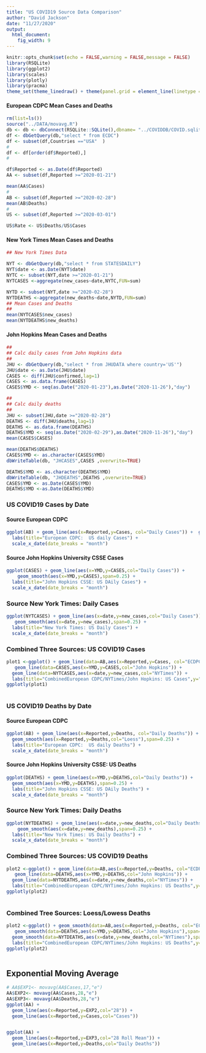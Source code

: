 ```yaml
---
title: "US COVID19 Source Data Comparison"
author: "David Jackson"
date: "11/27/2020"
output: 
  html_document: 
    fig_width: 9
---
```


```r
knitr::opts_chunk$set(echo = FALSE,warning = FALSE,message = FALSE)
library(RSQLite)
library(ggplot2)
library(scales)
library(plotly)
library(pracma)
theme_set(theme_linedraw() + theme(panel.grid = element_line(linetype = 'dashed')))
```

#### European CDPC Mean Cases and Deaths

```r
rm(list=ls())
source("../DATA/movavg.R")
db <- db <- dbConnect(RSQLite::SQLite(),dbname= "../COVIDDB/COVID.sqlite3")
df <- dbGetQuery(db,"select * from ECDC")
df <- subset(df,Countries =="USA"  )
#
df <- df[order(df$Reported),]
#
```


```r
df$Reported <- as.Date(df$Reported)
AA <- subset(df,Reported >="2020-01-21")
```


```r
mean(AA$Cases) 
#
AB <- subset(df,Reported >="2020-02-28")
mean(AB$Deaths)
#
US <- subset(df,Reported >="2020-03-01")

US$Rate <- US$Deaths/US$Cases
```

#### New York Times Mean Cases and  Deaths

```r
## New York Times Data

NYT <- dbGetQuery(db,"select * from STATESDAILY")
NYT$date <- as.Date(NYT$date)
NYTC <- subset(NYT,date >="2020-01-21")
NYTCASES <-aggregate(new_cases~date,NYTC,FUN=sum)

NYTD <- subset(NYT,date >="2020-02-28")
NYTDEATHS <-aggregate(new_deaths~date,NYTD,FUN=sum)
## Mean Cases and Deaths
##
mean(NYTCASES$new_cases)
mean(NYTDEATHS$new_deaths)

```

#### John Hopkins Mean Cases and Deaths

```r
##
## Calc daily cases from John Hopkins data
##
JHU <- dbGetQuery(db,"select * from JHUDATA where country='US'")
JHU$date <- as.Date(JHU$date)
CASES <- diff(JHU$confirmed,lag=1)
CASES <- as.data.frame(CASES)
CASES$YMD <- seq(as.Date("2020-01-23"),as.Date("2020-11-26"),"day")

```
```r
##
## Calc daily deaths
##
JHU <- subset(JHU,date >="2020-02-28")
DEATHS <- diff(JHU$deaths,lag=1)
DEATHS <- as.data.frame(DEATHS)
DEATHS$YMD <- seq(as.Date("2020-02-29"),as.Date("2020-11-26"),"day")
mean(CASES$CASES)

mean(DEATHS$DEATHS)
CASES$YMD <- as.character(CASES$YMD)
dbWriteTable(db, "JHCASES",CASES ,overwrite=TRUE)

DEATHS$YMD <- as.character(DEATHS$YMD)
dbWriteTable(db, "JHDEATHS",DEATHS ,overwrite=TRUE)
CASES$YMD <- as.Date(CASES$YMD)
DEATHS$YMD <-as.Date(DEATHS$YMD)
```

### US COVID19 Cases by Date
#### Source European CDPC

```r
ggplot(AB) + geom_line(aes(x=Reported,y=Cases, col="Daily Cases")) +  geom_smooth(aes(x=Reported,y=Cases,col="Loess"),span=0.25) +
  labs(title="European CDPC:  US daily Cases") +
  scale_x_date(date_breaks = "month")
```

#### Source John Hopkins University CSSE Cases

```r
ggplot(CASES) + geom_line(aes(x=YMD,y=CASES,col="Daily Cases")) +
    geom_smooth(aes(x=YMD,y=CASES),span=0.25) +
  labs(title="John Hopkins CSSE: US DAily Cases") +
  scale_x_date(date_breaks = "month")
```

### Source New York Times: Daily Cases

```r
ggplot(NYTCASES) + geom_line(aes(x=date,y=new_cases,col="Daily Cases")) +
   geom_smooth(aes(x=date,y=new_cases),span=0.25) +
  labs(title="New York Times: US Daily Cases") +
  scale_x_date(date_breaks = "month")
```

### Combined Three Sources:  US COVID19 Cases 

```r
plot1 <-ggplot() + geom_line(data=AB,aes(x=Reported,y=Cases, col="ECDPC")) +
   geom_line(data=CASES,aes(x=YMD,y=CASES,col="John Hopkins")) +
  geom_line(data=NYTCASES,aes(x=date,y=new_cases,col="NYTimes")) +
  labs(title="CombinedEuropean CDPC/NYTimes/John Hopkins: US Cases",y="Daily Cases") 
ggplotly(plot1)
  
```



### US COVID19 Deaths by Date

#### Source European CDPC

```r
ggplot(AB) + geom_line(aes(x=Reported,y=Deaths, col="Daily Deaths")) +  
  geom_smooth(aes(x=Reported,y=Deaths,col="Loess"),span=0.25) +
  labs(title="European CDPC:  US daily Deaths") +
  scale_x_date(date_breaks = "month")
```

#### Source John Hopkins University CSSE: US Deaths

```r
ggplot(DEATHS) + geom_line(aes(x=YMD,y=DEATHS,col="Daily Deaths")) +
  geom_smooth(aes(x=YMD,y=DEATHS),span=0.25) +
  labs(title="John Hopkins CSSE: US DAily Deaths") +
  scale_x_date(date_breaks = "month")
```

### Source New York Times: Daily Deaths

```r
ggplot(NYTDEATHS) + geom_line(aes(x=date,y=new_deaths,col="Daily Deaths")) +
    geom_smooth(aes(x=date,y=new_deaths),span=0.25) +
  labs(title="New York Times: US Daily Deaths") +
  scale_x_date(date_breaks = "month")
```

### Combined Three Sources:  US COVID19 Deaths 

```r
plot2 <-ggplot() + geom_line(data=AB,aes(x=Reported,y=Deaths, col="ECDPC")) +
   geom_line(data=DEATHS,aes(x=YMD,y=DEATHS,col="John Hopkins")) +
  geom_line(data=NYTDEATHS,aes(x=date,y=new_deaths,col="NYTimes")) +
  labs(title="CombinedEuropean CDPC/NYTimes/John Hopkins: US Deaths",y="Daily Deaths") 
ggplotly(plot2)
  
```

### Combined Tree Sources: Loess/Lowess Deaths

```r
plot2 <-ggplot() + geom_smooth(data=AB,aes(x=Reported,y=Deaths, col="ECDPC"),span=0.25,se=FALSE) +
   geom_smooth(data=DEATHS,aes(x=YMD,y=DEATHS,col="John Hopkins"),span=0.25,se=FALSE) +
  geom_smooth(data=NYTDEATHS,aes(x=date,y=new_deaths,col="NYTimes"),span=0.25,se=FALSE) +
  labs(title="CombinedEuropean CDPC/NYTimes/John Hopkins: US Deaths",y="Daily Deaths") 
ggplotly(plot2)
  
```

## Exponential Moving Average


```r
# AA$EXP1<- movavg(AA$Cases,17,"e")
AA$EXP2<- movavg(AA$Cases,28,"e")
AA$EXP3<- movavg(AA$Deaths,28,"e")
ggplot(AA) + 
  geom_line(aes(x=Reported,y=EXP2,col="28")) + 
  geom_line(aes(x=Reported,y=Cases,col="Cases"))


ggplot(AA) + 
  geom_line(aes(x=Reported,y=EXP3,col="28 Roll Mean")) + 
  geom_line(aes(x=Reported,y=Deaths,col="Daily Deaths"))


```

